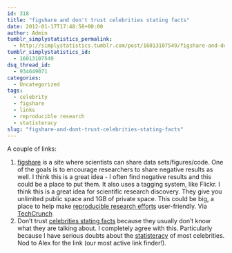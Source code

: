 ```yaml
---
id: 318
title: "figshare and don't trust celebrities stating facts"
date: 2012-01-17T17:48:58+00:00
author: Admin
tumblr_simplystatistics_permalink:
  - http://simplystatistics.tumblr.com/post/16013107549/figshare-and-dont-trust-celebrities-stating-facts
tumblr_simplystatistics_id:
  - 16013107549
dsq_thread_id:
  - 934649071
categories:
  - Uncategorized
tags:
  - celebrity
  - figshare
  - links
  - reproducible research
  - statisteracy
slug: "figshare-and-dont-trust-celebrities-stating-facts"
---
```

A couple of links:

  1. <a href="http://figshare.com/" target="_blank">figshare</a> is a site where scientists can share data sets/figures/code. One of the goals is to encourage researchers to share negative results as well. I think this is a great idea - I often find negative results and this could be a place to put them. It also uses a tagging system, like Flickr. I think this is a great idea for scientific research discovery. They give you unlimited public space and 1GB of private space. This could be big, a place to help make <a href="http://simplystatistics.tumblr.com/post/13633695297/reproducible-research-in-computational-science" target="_blank">reproducible research efforts</a> user-friendly. Via <a href="http://techcrunch.com/2012/01/17/science-data-sharing-site-figshare-relaunches-adds-features/" target="_blank">TechCrunch</a>
  2. Don&#8217;t trust <a href="http://newsfeed.time.com/2012/01/03/celebrities-offering-scientific-facts-just-say-no/?xid=newsletter-weekly" target="_blank">celebrities stating facts</a> because they usually don&#8217;t know what they are talking about. I completely agree with this. Particularly because I have serious doubts about the <a href="http://simplystatistics.tumblr.com/post/15774146480/in-the-era-of-data-what-is-a-fact" target="_blank">statisteracy</a> of most celebrities. Nod to Alex for the link (our most active link finder!).  

